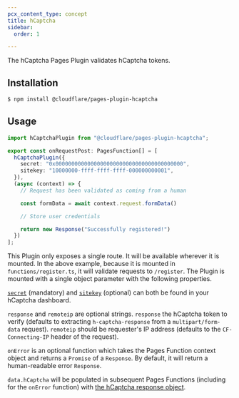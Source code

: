 ```yaml
---
pcx_content_type: concept
title: hCaptcha
sidebar:
  order: 1

---
```


The hCaptcha Pages Plugin validates hCaptcha tokens.

## Installation

```sh
$ npm install @cloudflare/pages-plugin-hcaptcha
```

## Usage

```typescript
import hCaptchaPlugin from "@cloudflare/pages-plugin-hcaptcha";

export const onRequestPost: PagesFunction[] = [
  hCaptchaPlugin({
    secret: "0x0000000000000000000000000000000000000000",
    sitekey: "10000000-ffff-ffff-ffff-000000000001",
  }),
  (async (context) => {
    // Request has been validated as coming from a human

    const formData = await context.request.formData()

    // Store user credentials

    return new Response("Successfully registered!")
  })
];
```

This Plugin only exposes a single route. It will be available wherever it is mounted. In the above example, because it is mounted in `functions/register.ts`, it will validate requests to `/register`. The Plugin is mounted with a single object parameter with the following properties.

[`secret`](https://dashboard.hcaptcha.com/settings) (mandatory) and [`sitekey`](https://dashboard.hcaptcha.com/sites) (optional) can both be found in your hCaptcha dashboard.

`response` and `remoteip` are optional strings. `response` the hCaptcha token to verify (defaults to extracting `h-captcha-response` from a `multipart/form-data` request). `remoteip` should be requester's IP address (defaults to the `CF-Connecting-IP` header of the request).

`onError` is an optional function which takes the Pages Function context object and returns a `Promise` of a `Response`. By default, it will return a human-readable error `Response`.

`data.hCaptcha` will be populated in subsequent Pages Functions (including for the `onError` function) with [the hCaptcha response object](https://docs.hcaptcha.com/#verify-the-user-response-server-side).
